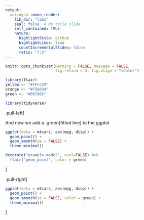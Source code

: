 ```yaml
---
output:
  xaringan::moon_reader:
    lib_dir: "libs"
    seal: false  # No title slide
    self_contained: TRUE
    nature:
      highlightStyle: github
      highlightLines: true
      countIncrementalSlides: false
      ratio: "7:5"
---
```


```r
knitr::opts_chunk$set(warning = FALSE, message = FALSE, 
                      fig.retina = 3, fig.align = "center")
```

<div style = "position:fixed; visibility: hidden">
$$\require{color}\definecolor{yellow}{rgb}{1, 0.8, 0.16078431372549}$$
$$\require{color}\definecolor{orange}{rgb}{0.96078431372549, 0.525490196078431, 0.203921568627451}$$
$$\require{color}\definecolor{green}{rgb}{0, 0.474509803921569, 0.396078431372549}$$
</div>

<script type="text/x-mathjax-config">
MathJax.Hub.Config({
  TeX: {
    Macros: {
      yellow: ["{\\color{yellow}{#1}}", 1],
      orange: ["{\\color{orange}{#1}}", 1],
      green: ["{\\color{green}{#1}}", 1]
    },
    loader: {load: ['[tex]/color']},
    tex: {packages: {'[+]': ['color']}}
  }
});
</script>

<style>
.yellow {color: #FFCC29;}
.orange {color: #F58634;}
.green {color: #007965;}
</style>

```r
library(flair)
yellow <- "#FFCC29"
orange <- "#F58634"
green <- "#007965"
```

```r
library(tidyverse)
```

.pull-left[

And now we add a .green[fitted line] to the ggplot

```r
ggplot(data = mtcars, aes(mpg, disp)) +
  geom_point() +
  geom_smooth(se = FALSE) +
  theme_minimal()
```

```r
decorate("example-model", eval=FALSE) %>% 
  flair("geom_point", color = green)
```
]

.pull-right[
```r
ggplot(data = mtcars, aes(mpg, disp)) +
  geom_point() +
  geom_smooth(se = FALSE, color = green) +
  theme_minimal()
```
]
